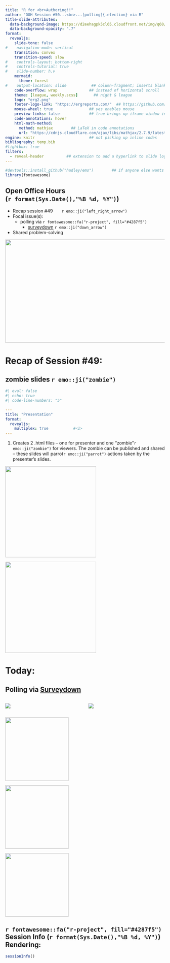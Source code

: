 ```yaml
---
title: "R for <br>Authoring!!" 
author: "OOH Session #50...<br>...[polling]{.election} via R" 
title-slide-attributes: 
  data-background-image: https://d2eehagpk5cl65.cloudfront.net/img/q60/uploads/2020/10/VitalVote.jpg
  data-background-opacity: ".7"
format:
  revealjs:
    slide-tone: false
#    navigation-mode: vertical
    transition: convex
    transition-speed: slow
#    controls-layout: bottom-right
#    controls-tutorial: true
#    slide-number: h.v
    mermaid:
      theme: forest
#    output-location: slide           ## column-fragment; inserts blank 2nd slide
    code-overflow: wrap              ## instead of horizontal scroll
    theme: [league, weekly.scss]       ## night & league
    logo: "erg2.png"
    footer-logo-link: "https://ergreports.com/"  ## https://github.com/shafayetShafee/reveal-header#readme
    mouse-wheel: true                ## yes enables mouse
    preview-links: false             ## true brings up iframe window instead of "site"
    code-annotations: hover 
    html-math-method: 
      method: mathjax        ## LaTeX in code annotations
      url: "https://cdnjs.cloudflare.com/ajax/libs/mathjax/2.7.9/latest.js?config=TeX-MML-AM_CHTML"
engine: knitr                        ## not picking up inline codes
bibliography: temp.bib
#lightbox: true
filters: 
  - reveal-header          ## extension to add a hyperlink to slide logo
---
```


```r
#devtools::install_github("hadley/emo")        ## if anyone else wants to render
library(fontawesome)
```

## Open Office Hours <br>(`r format(Sys.Date(),"%B %d, %Y")`)

::: {layout="[80,20]"}
::: first-column
-   Recap session #49&nbsp;&nbsp;&nbsp;&nbsp;&nbsp;&nbsp;&nbsp;`r emo::ji("left_right_arrow")`
-   Focal issue(s):
    - [polling]{.election} via `r fontawesome::fa("r-project", fill="#4287f5")`
      + [surveydown](https://surveydown.org/) `r emo::ji("down_arrow")`
-   Shared problem-solving
:::

::: second-column
:::

:::

![](img/title49.JPG){.absolute top="170" right="-120" width="600" height="325"}

# Recap of Session #49: 

## [zombie]{.bloody} slides `r emo::ji("zombie")`

```yaml
#| eval: false
#| echo: true
#| code-line-numbers: "5"

---
title: "Presentation"
format:
  revealjs:
    multiplex: true           #<1>
---
```
1. Creates 2 .html files -- one for presenter and one "zombie"`r emo::ji("zombie")` for viewers. The zombie can be published and shared -- these slides will parrot`r emo::ji("parrot")` actions taken by the presenter's slides.

![](https://i.giphy.com/media/v1.Y2lkPTc5MGI3NjExdzd6anVxemVpeXc3OHhsMHgwaXAwNHl2MG55bW1meDM5ZDZiaXAxZCZlcD12MV9pbnRlcm5hbF9naWZfYnlfaWQmY3Q9Zw/LRzK37z3km2v6/giphy.gif){.absolute right="0" height="287"}

![](https://i.giphy.com/media/v1.Y2lkPTc5MGI3NjExcDZlbXY0dWczdGl6aHk3OXpnZnVxazhkdmxleHJ4eXpwMzBvbDNsNCZlcD12MV9pbnRlcm5hbF9naWZfYnlfaWQmY3Q9Zw/cmMtxnhPB6eSHMln1w/giphy.gif){.absolute left="0" height="287"}

# Today: 

## [Polling]{.election} via [Surveydown](https://surveydown.org/)

:::: {.columns}
::: {.column width="50%"}
![](https://www.zonkafeedback.com/hs-fs/hubfs/custoomer%20service%20survey%20Likert%20Scale%20example.png?width=752&height=438&name=custoomer%20service%20survey%20Likert%20Scale%20example.png)
:::

::: {.column width="50%"}
![](https://qualaroo.com/blog/wp-content/uploads/2023/02/Single-Choice-Questions.png)
:::
::::

![](https://cdn-icons-png.flaticon.com/512/3782/3782275.png){.tilt .absolute right="-130" top="-20" height="200"}

![](https://static.vecteezy.com/system/resources/thumbnails/009/687/793/small_2x/american-flag-usa-flag-png.png){.tilt .absolute left="-160" bottom="50" height="200"}

![](https://surveydown.org/images/logo.png){.absolute top="0" right="190" height="200"}


## `r fontawesome::fa("r-project", fill="#4287f5")` Session Info (`r format(Sys.Date(),"%B %d, %Y")`) Rendering:

```r
sessionInfo()
```


